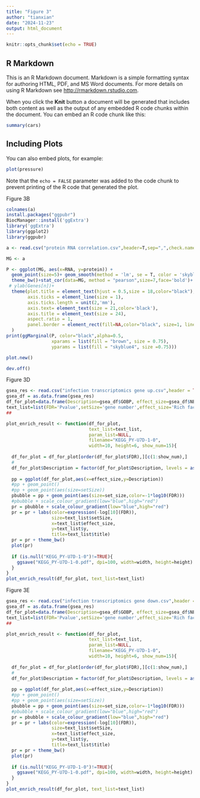 ---
title: "Figure 3"
author: "tianxian"
date: "2024-11-23"
output: html_document
---

```{r setup, include=FALSE}
knitr::opts_chunk$set(echo = TRUE)
```

## R Markdown

This is an R Markdown document. Markdown is a simple formatting syntax for authoring HTML, PDF, and MS Word documents. For more details on using R Markdown see <http://rmarkdown.rstudio.com>.

When you click the **Knit** button a document will be generated that includes both content as well as the output of any embedded R code chunks within the document. You can embed an R code chunk like this:

```{r cars}
summary(cars)
```

## Including Plots

You can also embed plots, for example:

```{r pressure, echo=FALSE}
plot(pressure)
```

Note that the `echo = FALSE` parameter was added to the code chunk to prevent printing of the R code that generated the plot.

Figure 3B
```{r}
colnames(a)
install.packages("ggpubr")
BiocManager::install('ggExtra')
library('ggExtra')
library(ggplot2)
library(ggpubr)

a <- read.csv("protein RNA correlation.csv",header=T,sep=",",check.names=F)

MG <- a

P <- ggplot(MG, aes(x=RNA, y=protein)) + 
  geom_point(size=5)+ geom_smooth(method = 'lm', se = T, color = 'skyblue4',size=2.5,alpha=0.7)+
  theme_bw()+stat_cor(data=MG, method = "pearson",size=7,face='bold')+
 # ylab(Genes[n])+
  theme(plot.title = element_text(hjust = 0.5,size = 18,color="black"),
        axis.ticks = element_line(size = 1),
        axis.ticks.length = unit(2,'mm'),
        axis.text= element_text(size = 21,color='black'),
        axis.title = element_text(size = 24),
        aspect.ratio = 1,
        panel.border = element_rect(fill=NA,color="black", size=1, linetype="solid")
  )
print(ggMarginal(P, color="black",alpha=0.5,
                 xparams = list(fill = "brown", size = 0.75),
                 yparams = list(fill = "skyblue4", size =0.75)))

plot.new()

dev.off()
```

Figure 3D
```{r}
gsea_res <- read.csv("infection transcriptomics gene up.csv",header = TRUE, sep =",")
gsea_df = as.data.frame(gsea_res)
df_for_plot=data.frame(Description=gsea_df$GOBP, effect_size=gsea_df$NES, FDR=gsea_df$FDR_qval, set_size=gsea_df$SIZE)
text_list=list(FDR='Pvalue',setSize='gene number',effect_size='Rich factor')
##

plot_enrich_result <- function(df_for_plot, 
                               text_list=text_list, 
                               param_list=NULL, 
                               filename="KEGG_PY-U7D-1-0", 
                               width=10, height=6, show_num=15){
  
  df_for_plot = df_for_plot[order(df_for_plot$FDR),][c(1:show_num),]
  #
  df_for_plot$Description = factor(df_for_plot$Description, levels = as.vector(df_for_plot[order(df_for_plot$effect_size),][['Description']]))
  
  pp = ggplot(df_for_plot,aes(x=effect_size,y=Description))
  #pp + geom_point()
  #pp + geom_point(aes(size=setSize))
  pbubble = pp + geom_point(aes(size=set_size,color=-1*log10(FDR)))
  #pbubble + scale_colour_gradient(low="blue",high="red")
  pr = pbubble + scale_colour_gradient(low="blue",high="red") 
  pr = pr + labs(color=expression(-log[10](FDR)),
                 size=text_list$setSize,
                 x=text_list$effect_size,
                 y=text_list$y,
                 title=text_list$title)
  pr = pr + theme_bw()
  plot(pr)
  
  if (is.null("KEGG_PY-U7D-1-0")!=TRUE){
    ggsave("KEGG_PY-U7D-1-0.pdf", dpi=100, width=width, height=height)
  }
}
plot_enrich_result(df_for_plot, text_list=text_list)
```

Figure 3E
```{r}
gsea_res <- read.csv("infection transcriptomics gene down.csv",header = TRUE, sep =",")
gsea_df = as.data.frame(gsea_res)
df_for_plot=data.frame(Description=gsea_df$GOBP, effect_size=gsea_df$NES, FDR=gsea_df$FDR_qval, set_size=gsea_df$SIZE)
text_list=list(FDR='Pvalue',setSize='gene number',effect_size='Rich factor')
##

plot_enrich_result <- function(df_for_plot, 
                               text_list=text_list, 
                               param_list=NULL, 
                               filename="KEGG_PY-U7D-1-0", 
                               width=10, height=6, show_num=15){
  
  df_for_plot = df_for_plot[order(df_for_plot$FDR),][c(1:show_num),]
  #
  df_for_plot$Description = factor(df_for_plot$Description, levels = as.vector(df_for_plot[order(df_for_plot$effect_size),][['Description']]))
  
  pp = ggplot(df_for_plot,aes(x=effect_size,y=Description))
  #pp + geom_point()
  #pp + geom_point(aes(size=setSize))
  pbubble = pp + geom_point(aes(size=set_size,color=-1*log10(FDR)))
  #pbubble + scale_colour_gradient(low="blue",high="red")
  pr = pbubble + scale_colour_gradient(low="blue",high="red") 
  pr = pr + labs(color=expression(-log[10](FDR)),
                 size=text_list$setSize,
                 x=text_list$effect_size,
                 y=text_list$y,
                 title=text_list$title)
  pr = pr + theme_bw()
  plot(pr)
  
  if (is.null("KEGG_PY-U7D-1-0")!=TRUE){
    ggsave("KEGG_PY-U7D-1-0.pdf", dpi=100, width=width, height=height)
  }
}
plot_enrich_result(df_for_plot, text_list=text_list)
```

